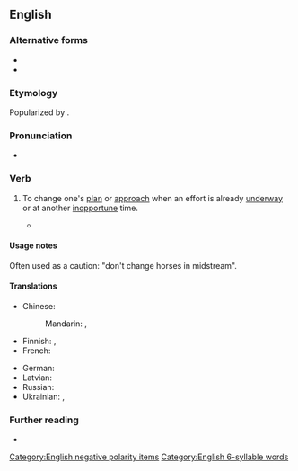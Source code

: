 ==English==

===Alternative forms===
* {{alter|en|swap horses in midstream}}
* {{alter|en|change horses in mid-stream}}

===Etymology===
Popularized by {{w|Abraham Lincoln}}.

===Pronunciation===
* {{audio|en|en-au-change horses in midstream.ogg|Audio (AU)}}

===Verb===
{{en-verb|*|head=[[change]] [[horse]]s [[in]] [[midstream]]}}

# {{lb|en|idiomatic}} To change one's [[plan]] or [[approach]] when an effort is already [[underway]] or at another [[inopportune]] time.
#* {{quote-song|en|year=1975|title={{w|You're a Big Girl Now}}|author={{w|Bob Dylan}}|album={{w|Blood on the Tracks}}|passage=A change in the weather is known to be extreme / But what's the sense of '''changing horses in midstream'''?}}

====Usage notes====
Often used as a caution: "don't change horses in midstream".

====Translations====
{{trans-top|to change one's plan when an effort is already underway}}
* Chinese:
*: Mandarin: {{t|cmn|陣前換帥, 臨敵易將}}, {{t+|cmn|半途而废|tr=bàntú'érfèi}}
* Finnish: {{t|fi|[[muuttaa mielensä|muuttaa mieltään]] [[kesken kaiken]]}}, {{t|fi|[[muuttaa]] [[suunnitelma|suunnitelmia]] [[kesken kaiken]]}}
* French: {{t+|fr|changer de cheval au milieu du gué}}
{{trans-mid}}
* German: {{t|de|mitten im Strom die Pferde wechseln}}
* Latvian: {{t|lv|mainīt zirgus upes vidū}}
* Russian: {{t|ru|меня́ть коне́й на перепра́ве}}
* Ukrainian: {{t|uk|хто ко́ні міня́є - тому́ хому́т гуля́є}}, {{t|uk|міня́ти коне́й на перепра́ві}}
{{trans-bottom}}

===Further reading===
* {{R:Phrase Finder|url=meanings/115400}}

[[Category:English negative polarity items]]
[[Category:English 6-syllable words]]